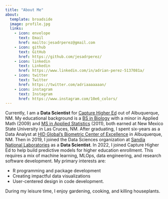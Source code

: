 ```yaml
---
title: "About Me"
about:
  template: broadside
  image: profile.jpg
  links: 
    - icon: envelope
      text: Email
      href: mailto:jesadrperez@gmail.com
    - icon: github
      text: GitHub
      href: https://github.com/jesadrperez/
    - icon: linkedin
      text: Linkedin
      href: https://www.linkedin.com/in/adrian-perez-5137081a/
    - icon: twitter
      text: Twitter
      href: https://twitter.com/adriaaaaaaan/
    - icon: instagram
      text: Instagram
      href: https://www.instagram.com/10e6_colors/
---
```


Currently, I am a **Data Scientist** for [Capture Higher Ed](https://www.capturehighered.com/) out of Albuquerque, NM. My educational background is a [BS in Biology](https://bio.nmsu.edu/) with a minor in Applied Math (2009) and [MS in Applied Statistics](https://business.nmsu.edu/academic-programs/graduate-programs/ms-applied-statistics/applied-statistics-master.html) (2011), both earned at New Mexico State University in Las Cruces, NM. After graduating, I spent six-years as a Data Analyst at [HID Global's Biometric Center of Excellence](https://www.hidglobal.com/solutions/identity-authentication-verification-technologies/biometric-technologies) in Albuquerque, NM. Then in 2019, I joined the Data Sciences organization at [Sandia National Laboratories](https://www.sandia.gov/) as a **Data Scientist**. In 2022, I joined Capture Higher Ed to help build predictive models for higher education enrollment. This requires a mix of machine learning, MLOps, data engineering, and research software development. My primary interests are:

-   R programming and package development
-   Creating impactful data visualizations
-   User-centered design in code development.

During my leisure time, I enjoy gardening, cooking, and killing houseplants.
